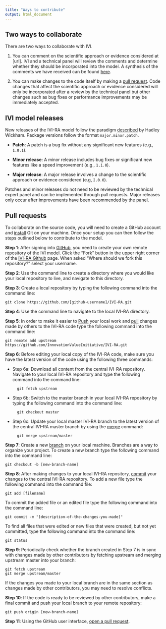 ```yaml
---
title: "Ways to contribute"
output: html_document
---
```


## Two ways to collaborate
There are two ways to collaborate with IVI. 

1. You can comment on the scientific approach or evidence considered at [url]. IVI and a technical panel will review the comments and determine whether they should be incorporated into the model. A synthesis of the comments we have received can be found [here](suggested-improvements.html). 

2. You can make changes to the code itself by making a [pull request](https://help.github.com/articles/about-pull-requests/). Code changes that affect the scientific approach or evidence considered will only be incorporated after a review by the technical panel but other changes such as bug fixes or performance improvements may be immediately accepted. 

## IVI model releases
New releases of the IVI-RA model follow the paradigm [described](http://r-pkgs.had.co.nz/release.html) by Hadley Wickham. Package versions follow the format `major.minor.patch`.

- **Patch**: A patch is a bug fix without any significant new features (e.g., `1.0.1`).

- **Minor release**: A minor release includes bug fixes or significant new features like a speed improvement (e.g., `1.1.0`).

- **Major release**: A major release involves a change to the scientific approach or evidence considered (e.g, `2.0.0`).

Patches and minor releases do not need to be reviewed by the technical expert panel and can be implemented through pull requests. Major releases only occur after improvements have been recommended by the panel. 

## Pull requests
To collaborate on the source code, you will need to create a GitHub account and [install](https://help.github.com/articles/set-up-git/) Git on your machine. Once your setup you can then follow the steps outlined below to contribute to the model.

**Step 1**: After signing into [GitHub](https://github.com/), you need to create your own remote repository of the IVI model. Click the "Fork" button  in the upper right corner of the [IVI-RA Github](https://github.com/InnovationValueInitiative/IVI-RA) page. When asked "Where should we fork this repository?" select your username.

**Step 2**: Use the command line to create a directory where you would like your local repository to live, and navigate to this directory.

**Step 3**: Create a local repository by typing the following command into the command line:

	git clone https://github.com/[github-username]/IVI-RA.git

**Step 4**: Use the command line to navigate to the local IVI-RA directory.

**Step 5**: In order to make it easier to [Push](https://help.github.com/articles/github-glossary/#push) your local work and [pull](https://help.github.com/articles/github-glossary/#pull) changes made by others to the IVI-RA code type the following command into the command line:

	git remote add upstream https://github.com/InnovationValueInitiative/IVI-RA.git

**Step 6**: Before editing your local copy of the IVI-RA code, make sure you have the latest version of the code using the following three commands:

+ Step 6a: Download all content from the central IVI-RA repository. Navigate to your local IVI-RA repository and type the following command into the command line:
	
		git fetch upstream
	
+ Step 6b: Switch to the master branch in your local IVI-RA repository by typing the following command into the command line:
	
		git checkout master
	
+ Step 6c: Update your local master IVI-RA branch to the latest version of the central IVI-RA master branch by using the [merge](https://help.github.com/articles/github-glossary/#merge) command:
	
		git merge upstream/master
	
**Step 7**: Create a new [branch](https://help.github.com/articles/github-glossary/#branch) on your local machine. Branches are a way to organize your project. To create a new branch type the following command into the command line:

	git checkout -b [new-branch-name]
	
**Step 8**: After making changes to your local IVI-RA repository, [commit](https://help.github.com/articles/github-glossary/#commit) your changes to the central IVI-RA repository. To add a new file type the following command into the command file:

	git add [filename]
	
To commit the added file or an edited file type the following command into the command line:

	git commit -m "[description-of-the-changes-you-made]"
	
To find all files that were edited or new files that were created, but not yet committed, type the following command into the command line:

	git status
	
**Step 9**: Periodically check whether the branch created in Step 7 is in sync with changes made by other contributors by fetching upstream and merging upstream master into your branch:

	git fetch upstream
	git merge upstream/master

If the changes you made to your local branch are in the same section as changes made by other contributors, you may need to resolve conflicts. 

**Step 10**: If the code is ready to be reviewed by other contributors, make a final commit and push your local branch to your remote repository:

	git push origin [new-branch-name]
	
**Step 11**: Using the GitHub user interface, [open a pull request](https://help.github.com/articles/creating-a-pull-request/#creating-the-pull-request).
